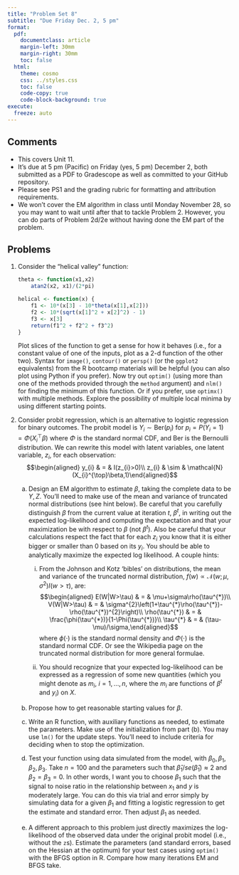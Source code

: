 ```yaml
---
title: "Problem Set 8"
subtitle: "Due Friday Dec. 2, 5 pm"
format:
  pdf:
    documentclass: article
    margin-left: 30mm
    margin-right: 30mm
    toc: false
  html:
    theme: cosmo
    css: ../styles.css
    toc: false
    code-copy: true
    code-block-background: true
execute:
  freeze: auto
---
```



## Comments

- This covers Unit 11.
- It's due at 5 pm (Pacific) on Friday (yes, 5 pm) December 2, both submitted as a PDF to Gradescope as well as committed to your GitHub repository.
- Please see PS1 and the grading rubric for formatting and attribution requirements.
- We won't cover the EM algorithm in class until Monday November 28, so you may want to wait until after that to tackle Problem 2. However, you can do parts of Problem 2d/2e without having done the EM part of the problem. 


## Problems 


1.  Consider the "helical valley" function:

    ```r
    theta <- function(x1,x2)
        atan2(x2, x1)/(2*pi)
    
    helical <- function(x) {
        f1 <- 10*(x[3] - 10*theta(x[1],x[2]))
        f2 <- 10*(sqrt(x[1]^2 + x[2]^2) - 1)
        f3 <- x[3]
        return(f1^2 + f2^2 + f3^2)
    }
    ```

    Plot slices of the function to get a sense for how it
    behaves (i.e., for a constant value of one of the inputs, plot as a
    2-d function of the other two). Syntax for `image()`, `contour()` or
    `persp()` (or the `ggplot2` equivalents) from the R bootcamp materials
    will be helpful (you can also plot using Python if you prefer).
    Now try out `optim()` (using more than one of the methods provided through the `method` argument) and `nlm()` for finding the
    minimum of this function. Or if you prefer, use `optimx()` with multiple methods. Explore the
    possibility of multiple local minima by using different starting
    points.

2.  Consider probit regression, which is an alternative to logistic
    regression for binary outcomes. The probit model is
    $Y_{i}\sim\mbox{Ber}(p_{i})$ for
    $p_{i}=P(Y_{i}=1)=\Phi(X_{i}^{\top}\beta)$ where $\Phi$ is the
    standard normal CDF, and $\mbox{Ber}$ is the Bernoulli distribution.
    We can rewrite this model with latent
    variables, one latent variable, $z_{i}$, for each observation:
    $$\begin{aligned}
    y_{i} & = & I(z_{i}>0)\\
    z_{i} & \sim & \mathcal{N}(X_{i}^{\top}\beta,1)\end{aligned}$$

    a.  Design an EM algorithm to estimate $\beta$, taking the complete
        data to be ${Y,Z}$. You'll need to make use of the mean and
        variance of truncated normal distributions (see hint below). Be
        careful that you carefully distinguish $\beta$ from the current
        value at iteration $t$, $\beta^{t}$, in writing out the expected
        log-likelihood and computing the expectation and that your
        maximization be with respect to $\beta$ (not $\beta^{t}$). Also
        be careful that your calculations respect the fact that for each
        $z_{i}$ you know that it is either bigger or smaller than $0$
        based on its $y_{i}$. You should be able to analytically
        maximize the expected log likelihood. A couple hints:

        i.  From the Johnson and Kotz 'bibles' on distributions, the mean
            and variance of the truncated normal distribution,
            $f(w)\propto\mathcal{N}(w;\mu,\sigma^{2})I(w>\tau)$, are:
            $$\begin{aligned}
            E(W|W>\tau) & = & \mu+\sigma\rho(\tau^{*})\\
            V(W|W>\tau) & = & \sigma^{2}\left(1+\tau^{*}\rho(\tau^{*})-\rho(\tau^{*})^{2}\right)\\
            \rho(\tau^{*}) & = & \frac{\phi(\tau^{*})}{1-\Phi(\tau^{*})}\\
            \tau^{*} & = & (\tau-\mu)/\sigma,\end{aligned}$$ where
            $\phi(\cdot)$ is the standard normal density and
            $\Phi(\cdot)$ is the standard normal CDF. Or see the
            Wikipedia page on the truncated normal distribution for more
            general formulae.

        ii.  You should recognize that your expected log-likelihood can
            be expressed as a regression of some new quantities (which
            you might denote as $m_{i}$, $i=1,\ldots,n$, where the
            $m_{i}$ are functions of $\beta^{t}$ and $y_{i}$) on $X$.

    b.  Propose how to get reasonable starting values for $\beta$.

    c.  Write an R function, with auxiliary functions as needed, to
        estimate the parameters. Make use of the initialization from
        part (b). You may use `lm()` for the update steps. You'll need
        to include criteria for deciding when to stop the optimization.

    d.  Test your function using data simulated from the model, with
        $\beta_{0},\beta_{1},\beta_{2},\beta_{3}$. Take $n=100$ and the
        parameters such that
        $\hat{\beta}_{1}/se(\hat{\beta}_{1})\approx2$ and
        $\beta_{2}=\beta_{3}=0$. In other words, I want you to choose
        $\beta_{1}$ such that the signal to noise ratio in the
        relationship between $x_{1}$ and $y$ is moderately large. You
        can do this via trial and error simply by simulating data for a
        given $\beta_{1}$ and fitting a logistic regression to get the
        estimate and standard error. Then adjust $\beta_{1}$ as needed.

    e.  A different approach to this problem just directly maximizes the
        log-likelihood of the observed data under the original probit model (i.e., without the `z`s). Estimate the parameters
        (and standard errors, based on the Hessian at the optimum) for your test cases using `optim()` with
        the BFGS option in R. Compare how many iterations EM and BFGS
        take.
